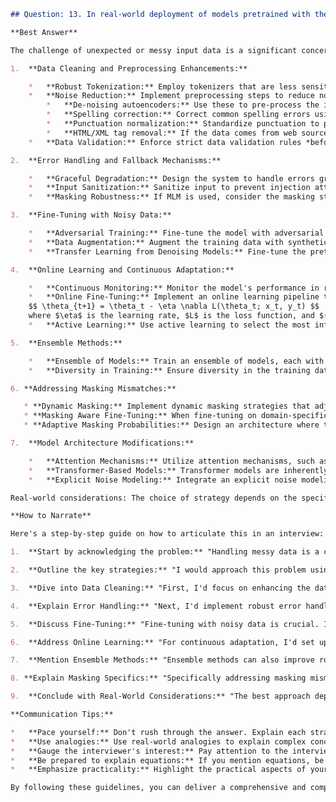 ```markdown
## Question: 13. In real-world deployment of models pretrained with these objectives, how would you handle the challenge of unexpected or messy input data, particularly in the context of masking mismatches or corrupted sequences?

**Best Answer**

The challenge of unexpected or messy input data is a significant concern when deploying models pretrained with objectives like Masked Language Modeling (MLM) or Next Sentence Prediction (NSP). Pretraining objectives often assume a certain level of data cleanliness and structure. When faced with real-world "messy" data, handling masking mismatches, corrupted sequences, or other unforeseen input variations is critical for maintaining model performance and robustness. Here's a breakdown of strategies to address this:

1.  **Data Cleaning and Preprocessing Enhancements:**

    *   **Robust Tokenization:** Employ tokenizers that are less sensitive to noise and variations in the input. Subword tokenization algorithms like Byte-Pair Encoding (BPE) or WordPiece are generally more resilient than simple word-based tokenizers because they can handle out-of-vocabulary words and spelling variations.
    *   **Noise Reduction:** Implement preprocessing steps to reduce noise. This could include:
        *   **De-noising autoencoders:** Use these to pre-process the input and attempt to reconstruct a clean version of the input before feeding it to the model.
        *   **Spelling correction:** Correct common spelling errors using a spell checker.
        *   **Punctuation normalization:** Standardize punctuation to prevent variations from causing issues.
        *   **HTML/XML tag removal:** If the data comes from web sources, remove irrelevant tags.
    *   **Data Validation:** Enforce strict data validation rules *before* feeding data to the model. This involves checking for expected data types, ranges, and formats. Reject or flag invalid data for further inspection.

2.  **Error Handling and Fallback Mechanisms:**

    *   **Graceful Degradation:** Design the system to handle errors gracefully, rather than crashing or producing nonsensical output. Return a default response, log the error, and alert administrators.
    *   **Input Sanitization:** Sanitize input to prevent injection attacks or other security vulnerabilities. This is particularly important when dealing with user-generated content.
    *   **Masking Robustness:** If MLM is used, consider the masking strategy's sensitivity to noise. Adapt masking probabilities or masking strategies based on the observed characteristics of the noisy data. For instance, if certain types of corruption are common, you could pretrain the model with examples of that corruption.

3.  **Fine-Tuning with Noisy Data:**

    *   **Adversarial Training:** Fine-tune the model with adversarial examples to improve its robustness. Adversarial examples are crafted inputs designed to fool the model. Training with these examples helps the model learn to be more resistant to noise.
    *   **Data Augmentation:** Augment the training data with synthetic noisy data to simulate real-world conditions. This could involve randomly introducing spelling errors, punctuation variations, or other types of corruption.  Mathematically, this can be expressed as: Let $x$ be a clean input, and let $T(x)$ be a transformation function that introduces noise. We can augment the training set with pairs $(x, y)$ and $(T(x), y)$, where $y$ is the target label or output.
    *   **Transfer Learning from Denoising Models:** Fine-tune the pretrained model using a denoising autoencoder's learned representations as initial weights. This can help the model adapt to noisy data more quickly.

4.  **Online Learning and Continuous Adaptation:**

    *   **Continuous Monitoring:** Monitor the model's performance in real-time using metrics relevant to the task. This helps detect degradation in performance due to noisy data.
    *   **Online Fine-Tuning:** Implement an online learning pipeline to continuously fine-tune the model with new data as it becomes available. This allows the model to adapt to changes in the data distribution over time.  The update rule for the model parameters $\theta$ can be written as:
    $$ \theta_{t+1} = \theta_t - \eta \nabla L(\theta_t; x_t, y_t) $$
    where $\eta$ is the learning rate, $L$ is the loss function, and $(x_t, y_t)$ is the new data point at time $t$.
    *   **Active Learning:** Use active learning to select the most informative examples for fine-tuning. This can help reduce the amount of data required for fine-tuning while still achieving good performance.

5.  **Ensemble Methods:**

    *   **Ensemble of Models:** Train an ensemble of models, each with a different pretraining objective or fine-tuning strategy. This can improve robustness by averaging the predictions of multiple models.
    *   **Diversity in Training:** Ensure diversity in the training data used for each model in the ensemble. This can help the ensemble generalize better to unseen data.

6. **Addressing Masking Mismatches:**

   * **Dynamic Masking:** Implement dynamic masking strategies that adjust the masking probability based on the observed quality of the input sequence. For example, in segments with low confidence scores from a quality assessment model, increase the masking probability to force the model to rely less on potentially corrupted tokens.
   * **Masking Aware Fine-Tuning:** When fine-tuning on domain-specific data, continue to employ MLM but introduce some masking on *all* inputs, even those that appear "clean". This encourages the model to retain its general language understanding and better handle unexpected token drops or modifications in deployment.
   * **Adaptive Masking Probabilities:** Design an architecture where the masking probability is a learnable parameter conditioned on the input. This could involve a small neural network that takes the input sequence as input and outputs the masking probability for each token.

7.  **Model Architecture Modifications:**

    *   **Attention Mechanisms:** Utilize attention mechanisms, such as self-attention, which allow the model to focus on the most relevant parts of the input sequence, even if some parts are corrupted.
    *   **Transformer-Based Models:** Transformer models are inherently robust to noise due to their parallel processing and attention mechanisms. Consider using Transformer-based models for tasks that require robustness to noise.
    *   **Explicit Noise Modeling:** Integrate an explicit noise modeling component into the architecture. This could involve a separate branch of the network that learns to predict the noise in the input.

Real-world considerations: The choice of strategy depends on the specific application, the type of noise encountered, and the available resources. For example, online learning may be suitable for applications where new data is constantly being generated, while ensemble methods may be more appropriate for applications where high accuracy is critical. Thorough experimentation is crucial to determine the most effective strategy for a given use case.  Monitoring model performance in production and adapting the strategy as needed is also essential.

**How to Narrate**

Here's a step-by-step guide on how to articulate this in an interview:

1.  **Start by acknowledging the problem:** "Handling messy data is a common and important challenge in deploying pretrained models. The pretraining objectives often assume a level of cleanliness that doesn't exist in the real world."

2.  **Outline the key strategies:** "I would approach this problem using a multi-faceted approach, including data cleaning, robust error handling, fine-tuning with noisy data, online learning, and ensemble methods."

3.  **Dive into Data Cleaning:** "First, I'd focus on enhancing the data cleaning pipeline. This means using robust tokenizers like BPE, which are more resilient to variations, and implementing noise reduction techniques like spelling correction and punctuation normalization."

4.  **Explain Error Handling:** "Next, I'd implement robust error handling mechanisms. This includes graceful degradation, input sanitization, and adapting the masking strategy in MLM to account for common types of corruption."

5.  **Discuss Fine-Tuning:** "Fine-tuning with noisy data is crucial. I'd consider adversarial training to make the model more resistant to noise, and data augmentation by introducing synthetic noise. For example, we could create noisy versions of the input $x$ using a transformation function $T(x)$ and train the model on both the original and noisy data."

6.  **Address Online Learning:** "For continuous adaptation, I'd set up an online learning pipeline to fine-tune the model with new data as it comes in. The model parameters $\theta$ can be updated using the gradient of the loss function: $\theta_{t+1} = \theta_t - \eta \nabla L(\theta_t; x_t, y_t)$." (Mention this if the interviewer seems receptive to math).

7.  **Mention Ensemble Methods:** "Ensemble methods can also improve robustness. Training multiple models with different pretraining objectives or fine-tuning strategies and then averaging their predictions can lead to better generalization."

8. **Explain Masking Specifics:** "Specifically addressing masking mismatches, I would employ dynamic masking. This means adjusting the masking probability based on the perceived quality of the input. Also, during fine-tuning, I'd deliberately include some masking even on "clean" data to encourage the model to rely less on individual tokens."

9.  **Conclude with Real-World Considerations:** "The best approach depends on the specific application and the type of noise encountered. It's important to experiment and monitor the model's performance in production to adapt the strategy as needed. Continuous monitoring and adaptation are key."

**Communication Tips:**

*   **Pace yourself:** Don't rush through the answer. Explain each strategy clearly and concisely.
*   **Use analogies:** Use real-world analogies to explain complex concepts. For example, "Think of data augmentation as vaccinating the model against different types of noise."
*   **Gauge the interviewer's interest:** Pay attention to the interviewer's body language and questions. If they seem interested in a particular area, provide more detail. If they seem less interested, move on to the next topic.
*   **Be prepared to explain equations:** If you mention equations, be prepared to explain them in plain English. Don't assume that the interviewer is familiar with the notation.
*   **Emphasize practicality:** Highlight the practical aspects of your answer. Focus on how you would implement these strategies in a real-world setting.

By following these guidelines, you can deliver a comprehensive and compelling answer that showcases your expertise in handling messy data in real-world deployments of pretrained models.
```